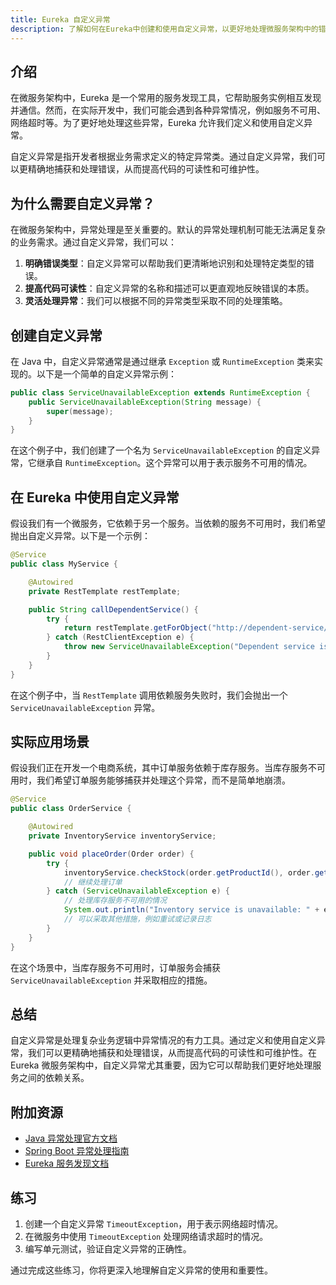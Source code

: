 ```yaml
---
title: Eureka 自定义异常
description: 了解如何在Eureka中创建和使用自定义异常，以更好地处理微服务架构中的错误场景。
---
```


## 介绍

在微服务架构中，Eureka 是一个常用的服务发现工具，它帮助服务实例相互发现并通信。然而，在实际开发中，我们可能会遇到各种异常情况，例如服务不可用、网络超时等。为了更好地处理这些异常，Eureka 允许我们定义和使用自定义异常。

自定义异常是指开发者根据业务需求定义的特定异常类。通过自定义异常，我们可以更精确地捕获和处理错误，从而提高代码的可读性和可维护性。

## 为什么需要自定义异常？

在微服务架构中，异常处理是至关重要的。默认的异常处理机制可能无法满足复杂的业务需求。通过自定义异常，我们可以：

1. **明确错误类型**：自定义异常可以帮助我们更清晰地识别和处理特定类型的错误。
2. **提高代码可读性**：自定义异常的名称和描述可以更直观地反映错误的本质。
3. **灵活处理异常**：我们可以根据不同的异常类型采取不同的处理策略。

## 创建自定义异常

在 Java 中，自定义异常通常是通过继承 `Exception` 或 `RuntimeException` 类来实现的。以下是一个简单的自定义异常示例：

```java
public class ServiceUnavailableException extends RuntimeException {
    public ServiceUnavailableException(String message) {
        super(message);
    }
}
```

在这个例子中，我们创建了一个名为 `ServiceUnavailableException` 的自定义异常，它继承自 `RuntimeException`。这个异常可以用于表示服务不可用的情况。

## 在 Eureka 中使用自定义异常

假设我们有一个微服务，它依赖于另一个服务。当依赖的服务不可用时，我们希望抛出自定义异常。以下是一个示例：

```java
@Service
public class MyService {

    @Autowired
    private RestTemplate restTemplate;

    public String callDependentService() {
        try {
            return restTemplate.getForObject("http://dependent-service/api", String.class);
        } catch (RestClientException e) {
            throw new ServiceUnavailableException("Dependent service is unavailable");
        }
    }
}
```

在这个例子中，当 `RestTemplate` 调用依赖服务失败时，我们会抛出一个 `ServiceUnavailableException` 异常。

## 实际应用场景

假设我们正在开发一个电商系统，其中订单服务依赖于库存服务。当库存服务不可用时，我们希望订单服务能够捕获并处理这个异常，而不是简单地崩溃。

```java
@Service
public class OrderService {

    @Autowired
    private InventoryService inventoryService;

    public void placeOrder(Order order) {
        try {
            inventoryService.checkStock(order.getProductId(), order.getQuantity());
            // 继续处理订单
        } catch (ServiceUnavailableException e) {
            // 处理库存服务不可用的情况
            System.out.println("Inventory service is unavailable: " + e.getMessage());
            // 可以采取其他措施，例如重试或记录日志
        }
    }
}
```

在这个场景中，当库存服务不可用时，订单服务会捕获 `ServiceUnavailableException` 并采取相应的措施。

## 总结

自定义异常是处理复杂业务逻辑中异常情况的有力工具。通过定义和使用自定义异常，我们可以更精确地捕获和处理错误，从而提高代码的可读性和可维护性。在 Eureka 微服务架构中，自定义异常尤其重要，因为它可以帮助我们更好地处理服务之间的依赖关系。

## 附加资源

- [Java 异常处理官方文档](https://docs.oracle.com/javase/tutorial/essential/exceptions/)
- [Spring Boot 异常处理指南](https://spring.io/guides/gs/rest-service/)
- [Eureka 服务发现文档](https://github.com/Netflix/eureka/wiki)

## 练习

1. 创建一个自定义异常 `TimeoutException`，用于表示网络超时情况。
2. 在微服务中使用 `TimeoutException` 处理网络请求超时的情况。
3. 编写单元测试，验证自定义异常的正确性。

通过完成这些练习，你将更深入地理解自定义异常的使用和重要性。